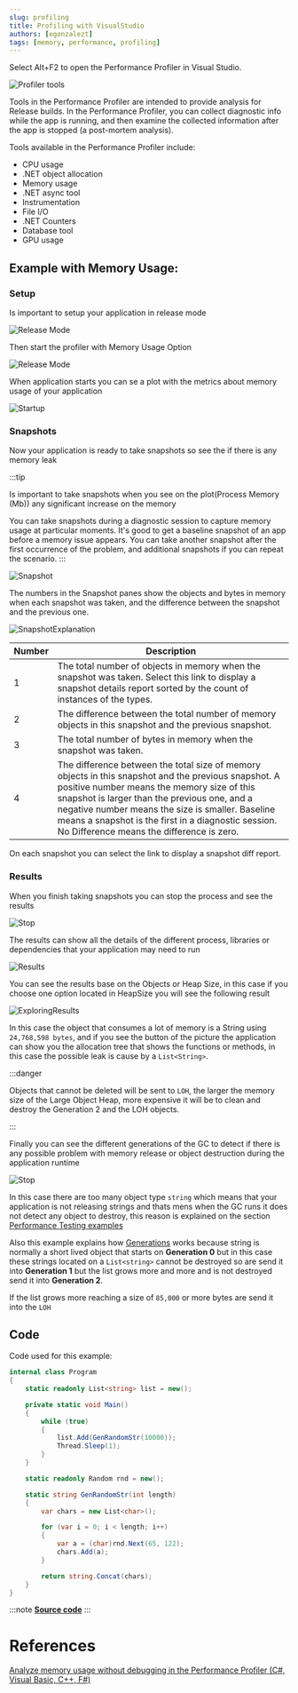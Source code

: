 ```yaml
---
slug: profiling
title: Profiling with VisualStudio
authors: [egonzalezt]
tags: [memory, performance, profiling]
---
```


Select Alt+F2 to open the Performance Profiler in Visual Studio.

![Profiler tools](./profiler_tools.png)

Tools in the Performance Profiler are intended to provide analysis for Release builds. In the Performance Profiler, you can collect diagnostic info while the app is running, and then examine the collected information after the app is stopped (a post-mortem analysis).

Tools available in the Performance Profiler include:

* CPU usage
* .NET object allocation
* Memory usage
* .NET async tool
* Instrumentation
* File I/O
* .NET Counters
* Database tool
* GPU usage

## Example with Memory Usage:

### Setup

Is important to setup your application in release mode

![Release Mode](./releaseMode.png)

Then start the profiler with Memory Usage Option

![Release Mode](./MemoryUsageOption.png)

When application starts you can se a plot with the metrics about memory usage of your application

![Startup](./memorystartup.png)

### Snapshots

Now your application is ready to take snapshots so see the if there is any memory leak

:::tip

Is important to take snapshots when you see on the plot(Process Memory (Mb)) any significant increase on the memory

You can take snapshots during a diagnostic session to capture memory usage at particular moments. It's good to get a baseline snapshot of an app before a memory issue appears. You can take another snapshot after the first occurrence of the problem, and additional snapshots if you can repeat the scenario.
:::

![Snapshot](./snapshots.png)

The numbers in the Snapshot panes show the objects and bytes in memory when each snapshot was taken, and the difference between the snapshot and the previous one.

![SnapshotExplanation](./snapshotsExplanation.png)

| Number                          | Description |
|---------------------------------|--------|
| 1 | The total number of objects in memory when the snapshot was taken. Select this link to display a snapshot details report sorted by the count of instances of the types.|
| 2 | The difference between the total number of memory objects in this snapshot and the previous snapshot.|
| 3 | The total number of bytes in memory when the snapshot was taken.|
| 4 | The difference between the total size of memory objects in this snapshot and the previous snapshot. A positive number means the memory size of this snapshot is larger than the previous one, and a negative number means the size is smaller. Baseline means a snapshot is the first in a diagnostic session. No Difference means the difference is zero.|

On each snapshot you can select the link to display a snapshot diff report.

### Results

When you finish taking snapshots you can stop the process and see the results

![Stop](./stop.png)

The results can show all the details of the different process, libraries or dependencies that your application may need to run

![Results](./results.png)

You can see the results base on the Objects or Heap Size, in this case if you choose one option located in HeapSize you will see the following result

![ExploringResults](./exploringResults.png)

In this case the object that consumes a lot of memory is a String using `24,768,598 bytes`, and if you see the button of the picture the application can show you the allocation tree that shows the functions or methods, in this case the possible leak is cause by a `List<String>`.

:::danger

Objects that cannot be deleted will be sent to `LOH`, the larger the memory size of the Large Object Heap, more expensive it will be to clean and destroy the Generation 2 and the LOH objects.

:::

Finally you can see the different generations of the GC to detect if there is any possible problem with memory release or object destruction during the application runtime

![Stop](./generations.png)

In this case there are too many object type `string` which means that your application is not releasing strings and thats mens when the GC runs it does not detect any object to destroy, this reason is explained on the section [Performance Testing examples](/docs/PerformanceTesting/#examples)

Also this example explains how [Generations](/docs/GC/Generations) works because string is normally a short lived object that starts on **Generation 0** but in this case these strings located on a `List<string>` cannot be destroyed so are send it into **Generation 1** but the list grows more and more and is not destroyed send it into **Generation 2**.

If the list grows more reaching a size of `85,000` or more bytes are send it into the `LOH`

## Code 

Code used for this example: 

```csharp showLineNumbers 
internal class Program
{
    static readonly List<string> list = new();

    private static void Main()
    {
        while (true)
        {
            list.Add(GenRandomStr(10000));
            Thread.Sleep(1);
        }
    }

    static readonly Random rnd = new();

    static string GenRandomStr(int length)
    {
        var chars = new List<char>();

        for (var i = 0; i < length; i++)
        {
            var a = (char)rnd.Next(65, 122);
            chars.Add(a);
        }

        return string.Concat(chars);
    }
}
```
:::note
[**Source code**](https://gist.github.com/egonzalezt/ce6f6a5540fe1186efd0a9a80f4d02f3)
:::

# References

[Analyze memory usage without debugging in the Performance Profiler (C#, Visual Basic, C++, F#)](https://learn.microsoft.com/en-us/visualstudio/profiling/memory-usage-without-debugging2?view=vs-2022)